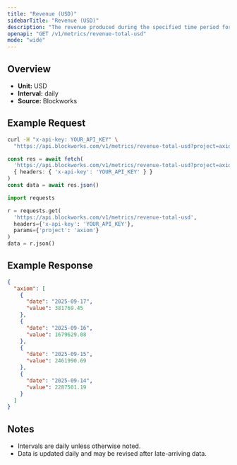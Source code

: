 ```yaml
---
title: "Revenue (USD)"
sidebarTitle: "Revenue (USD)"
description: "The revenue produced during the specified time period for given project."
openapi: "GET /v1/metrics/revenue-total-usd"
mode: "wide"
---
```


## Overview

- **Unit:** USD
- **Interval:** daily
- **Source:** Blockworks

## Example Request

<CodeGroup>

```bash cURL
curl -H "x-api-key: YOUR_API_KEY" \
  "https://api.blockworks.com/v1/metrics/revenue-total-usd?project=axiom"
```

```typescript TypeScript
const res = await fetch(
  'https://api.blockworks.com/v1/metrics/revenue-total-usd?project=axiom',
  { headers: { 'x-api-key': 'YOUR_API_KEY' } }
)
const data = await res.json()
```

```python Python
import requests

r = requests.get(
  'https://api.blockworks.com/v1/metrics/revenue-total-usd',
  headers={'x-api-key': 'YOUR_API_KEY'},
  params={'project': 'axiom'}
)
data = r.json()
```

</CodeGroup>

## Example Response

```json
{
  "axiom": [
    {
      "date": "2025-09-17",
      "value": 381769.45
    },
    {
      "date": "2025-09-16",
      "value": 1679629.08
    },
    {
      "date": "2025-09-15",
      "value": 2461990.69
    },
    {
      "date": "2025-09-14",
      "value": 2287501.19
    }
  ]
}
```

## Notes
- Intervals are daily unless otherwise noted.
- Data is updated daily and may be revised after late-arriving data.